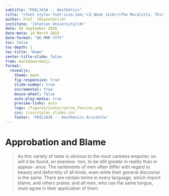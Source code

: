```yaml
---
subtitle: "PHIL343A -- Aesthetics"
title: "<font style='font-size:1em;'>🗓️ Week 11<br/>The Moralists, Third Earl of Shaftsbury</font>"
author: Prof. [Reynolds](#)
institute: '[Stetson University](#)'
date: 02 September 2026
date-meta: 14 March 2023
date-format: "DD MMM YYYY"
toc: false
toc-depth: 1
toc-title: "Hume"
center-title-slide: false
from: markdown+emoji
format:
  revealjs:
    theme: moon
    fig-responsive: true
    slide-number: true
    incremental: true
    mouse-wheel: false
    auto-play-media: true
    preview-links: auto
    logo: /figures/icons/course_favicon.png
    css: /css/styles_slides.css
    footer: 'PHIL343A -- Aesthetics Aristotle'
---
```


# Approbation and Blame

> As this variety of taste is obvious to the most
careless enquirer; so will it be found, on examina-
tion, to be still greater in reality than in appear-
ance. The sentiments of men often differ with
regard to beauty and deformity of all kinds, even
while their general discourse is the same. There
are certain terms in every language, which import
blame, and others praise; and all men, who use
the same tongue, must agree in their application of them.

